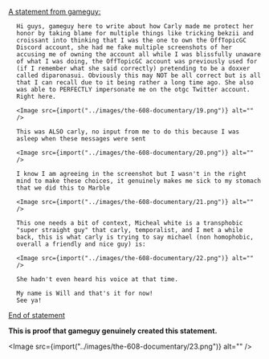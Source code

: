 
<ins>A statement from gameguy:</ins>
<div style="padding-left: 1rem">

    Hi guys, gameguy here to write about how Carly made me protect her honor by taking blame for multiple things like tricking bekzii and croissant into thinking that I was the one to own the OffTopicGC Discord account, she had me fake multiple screenshots of her accusing me of owning the account all while I was blissfully unaware of what I was doing, the OffTopicGC account was previously used for (if I remember what she said correctly) pretending to be a doxxer called diparonasui. Obviously this may NOT be all correct but is all that I can recall due to it being rather a long time ago. She also was able to PERFECTLY impersonate me on the otgc Twitter account. Right here.

    <Image src={import("../images/the-608-documentary/19.png")} alt="" />

    This was ALSO carly, no input from me to do this because I was asleep when these messages were sent

    <Image src={import("../images/the-608-documentary/20.png")} alt="" />

    I know I am agreeing in the screenshot but I wasn't in the right mind to make these choices, it genuinely makes me sick to my stomach that we did this to Marble

    <Image src={import("../images/the-608-documentary/21.png")} alt="" />

    This one needs a bit of context, Micheal white is a transphobic "super straight guy" that carly, temporalist, and I met a while back, this is what carly is trying to say michael (non homophobic, overall a friendly and nice guy) is:

    <Image src={import("../images/the-608-documentary/22.png")} alt="" />

    She hadn't even heard his voice at that time.

    My name is Will and that's it for now!
    See ya!

</div>
<ins>End of statement</ins>

**This is proof that gameguy genuinely created this statement.**

<Image src={import("../images/the-608-documentary/23.png")} alt="" />
